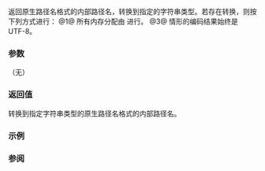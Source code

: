 {{cpp/filesystem/path/title|string|wstring|u8string|u16string|u32string}}
{{cpp/filesystem/path/navbar}}
{{dcl begin}}
{{dcl|num=1|since=c++17|1=
template&lt; class CharT, class Traits = std::char_traits&lt;CharT&gt;,
          class Alloc = std::allocator&lt;CharT&gt; &gt;
std::basic_string&lt;CharT,Traits,Alloc&gt;
    string( const Alloc&amp; a = Alloc() ) const;
}}
{{dcl rev begin|num=2|since=c++17}}
{{dcl|
std::string string() const;
}}
{{dcl|
std::wstring wstring() const;
}}
{{dcl|
std::u16string u16string() const;
}}
{{dcl|
std::u32string u32string() const;
}}
{{dcl rev end}}
{{dcl rev begin|num=3}}
{{dcl|since=c++17|until=c++20|
std::string u8string() const;
}}
{{dcl|since=c++20|
std::u8string u8string() const;
}}
{{dcl rev end}}
{{dcl end}}

返回原生路径名格式的内部路径名，转换到指定的字符串类型。若存在转换，则按下列方式进行：
{{cpp/filesystem/path/encoding_rules}}
@1@ 所有内存分配由 {{c|a}} 进行。
@3@ {{c|u8string()}} 情形的编码结果始终是 UTF-8。

===参数===
（无）

===返回值===
转换到指定字符串类型的原生路径名格式的内部路径名。

{{cpp/impldef exception}}

===示例===
{{example
|code=
#include &lt;clocale&gt;
#include &lt;cstdio&gt;
#include &lt;filesystem&gt;
#include &lt;fstream&gt;
#include &lt;iostream&gt;
#include &lt;locale&gt;
 
int main()
{
    const char* const localeName = "ja_JP.utf-8";
    std::setlocale(LC_ALL, localeName);
    std::locale::global(std::locale(localeName));
 
    const std::filesystem::path p(u8"要らない.txt");
    std::ofstream(p) &lt;&lt; "文件内容";
 
    // 原生字符串表示可以用于 OS API
    if (std::FILE* const f = std::fopen(p.string().c_str(), "r"))
    {
        for (int ch; (ch = std::fgetc(f)) != EOF;)
            std::putchar(ch);
 
        std::fclose(f);
    }
 
    // 多字节和宽表示可以用于输出
    std::cout &lt;&lt; "\n窄多字节编码的文件名: " &lt;&lt; p.string() &lt;&lt; '\n';

    // stdlibc++ 的 wstring() 会抛出异常（见于 gcc-12.1.0），参见
    // https://gcc.gnu.org/bugzilla/show_bug.cgi?id=95048
    // https://gcc.gnu.org/bugzilla/show_bug.cgi?id=102839
    // 更新的 gcc-12.2.1 (2023/02/01) 和 clang-10+ 中可以工作
    std::wcout &lt;&lt; "宽编码的文件名: " &lt;&lt; p.wstring() &lt;&lt; '\n';
 
    std::filesystem::remove(p);
}
|p=true
|output=
文件内容
窄多字节编码的文件名: 要らない.txt
宽编码的文件名: 要らない.txt
}}

===参阅===
{{dsc begin}}
{{dsc inc|cpp/filesystem/path/dsc generic string}}
{{dsc end}}

{{langlinks|de|en|es|ja|ru}}
